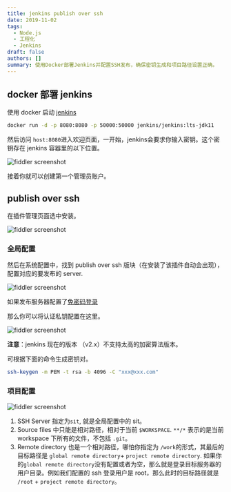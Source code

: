 ```yaml
---
title: jenkins publish over ssh
date: 2019-11-02
tags:
  - Node.js
  - 工程化
  - Jenkins
draft: false
authors: []
summary: 使用Docker部署Jenkins并配置SSH发布，确保密钥生成和项目路径设置正确。
---
```


## docker 部署 jenkins

使用 docker 启动 [jenkins](https://github.com/jenkinsci/docker/blob/master/README.md)

```bash
docker run -d -p 8080:8080 -p 50000:50000 jenkins/jenkins:lts-jdk11
```

然后访问 `host:8080`进入欢迎页面，一开始，jenkins会要求你输入密钥。这个密钥存在 jenkins 容器里的以下位置。

<div className="relative max-h-[400px] max-w-full">
  <Image
    style={{ objectFit: 'contain' }}
    className="my-0 h-auto max-h-[400px] w-auto max-w-full"
    alt="fiddler screenshot"
    src="https://cdn.nlark.com/yuque/0/2022/png/438262/1648567279637-bfed5901-617a-4d26-b14f-12369d5d74ab.png"
    width={0}
    height={0}
    sizes="100vw"
  />
</div>

接着你就可以创建第一个管理员账户。

## publish over ssh

在插件管理页面选中安装。

<div className="relative max-h-[400px] max-w-full">
  <Image
    style={{ objectFit: 'contain' }}
    className="my-0 h-auto max-h-[400px] w-auto max-w-full"
    alt="fiddler screenshot"
    src="https://cdn.nlark.com/yuque/0/2022/png/438262/1648574021717-55fd413c-f67b-4ab1-a1fb-33f365309582.png"
    width={0}
    height={0}
    sizes="100vw"
  />
</div>

### 全局配置

然后在系统配置中，找到 publish over ssh 版块（在安装了该插件自动会出现），配置对应的要发布的 server.

<div className="relative max-h-[400px] max-w-full">
  <Image
    style={{ objectFit: 'contain' }}
    className="my-0 h-auto max-h-[400px] w-auto max-w-full"
    alt="fiddler screenshot"
    src="https://cdn.nlark.com/yuque/0/2022/png/438262/1648574196806-28bc2bfa-c177-47a9-ad12-af4d68e9ed6a.png"
    width={0}
    height={0}
    sizes="100vw"
  />
</div>

如果发布服务器配置了[免密码登录](https://segmentfault.com/a/1190000023074072)

那么你可以将认证私钥配置在这里。

<div className="relative max-h-[400px] max-w-full">
  <Image
    style={{ objectFit: 'contain' }}
    className="my-0 h-auto max-h-[400px] w-auto max-w-full"
    alt="fiddler screenshot"
    src="https://cdn.nlark.com/yuque/0/2022/png/438262/1648574330993-3353d8f7-1b0a-48c5-99aa-d223774345c7.png"
    width={0}
    height={0}
    sizes="100vw"
  />
</div>

**注意**：jenkins 现在的版本 （v2.x）不支持太高的加密算法版本。

可根据下面的命令生成密钥对。

```bash
ssh-keygen -m PEM -t rsa -b 4096 -C "xxx@xxx.com"
```

### 项目配置

<div className="relative max-h-[400px] max-w-full">
  <Image
    style={{ objectFit: 'contain' }}
    className="my-0 h-auto max-h-[400px] w-auto max-w-full"
    alt="fiddler screenshot"
    src="https://cdn.nlark.com/yuque/0/2022/png/438262/1648574609886-843242be-6c0a-4b1a-8f92-6e9a40359d28.png"
    width={0}
    height={0}
    sizes="100vw"
  />
</div>

1. SSH Server 指定为`sit`, 就是全局配置中的 sit。
2. Source files 中只能是相对路径，相对于当前 `$WORKSPACE`. `**/*` 表示的是当前 workspace 下所有的文件，不包括 `.git`。
3. Remote directory 也是一个相对路径，哪怕你指定为 `/work`的形式，其最后的目标路径是 `global remote directory`+ `project remote directory`. 如果你的`global remote directory`没有配置或者为空，那么就是登录目标服务器的用户目录。例如我们配置的 ssh 登录用户是 root，那么此时的目标路径就是 `/root` + `project remote directory`。
